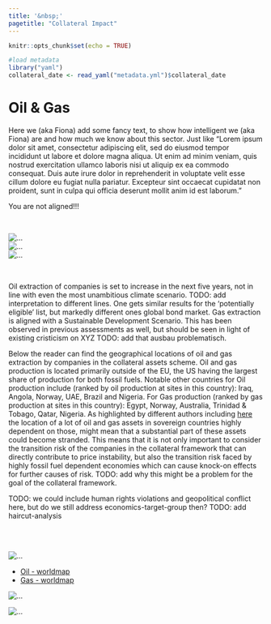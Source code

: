 ```yaml
---
title: '&nbsp;'
pagetitle: "Collateral Impact"
---
```


```r
knitr::opts_chunk$set(echo = TRUE)
```

```r
#load metadata
library("yaml")
collateral_date <- read_yaml("metadata.yml")$collateral_date
```
<!-- TODO: delete above part, if merging all together -->

<!-- Oil and Gas --> 

<!-- Intro about the sector --> 
<div class="container">
<h1><a id="oil_and_gas">Oil & Gas</a></h1>
<p> 
Here we (aka Fiona) add some fancy text, to show how intelligent we (aka Fiona) are and how much we know about this sector. Just like "Lorem ipsum dolor sit amet, consectetur adipiscing elit, sed do eiusmod tempor incididunt ut labore et dolore magna aliqua. Ut enim ad minim veniam, quis nostrud exercitation ullamco laboris nisi ut aliquip ex ea commodo consequat. Duis aute irure dolor in reprehenderit in voluptate velit esse cillum dolore eu fugiat nulla pariatur. Excepteur sint occaecat cupidatat non proident, sunt in culpa qui officia deserunt mollit anim id est laborum."
</p>
</div
<!-- /Intro about the sector -->

<!-- Alignment-message - same color as szenario? --> 
<div class="alert alert-danger" role="alert">
You are not aligned!!! 
</div>
<!-- /Alignment-messagw--> 


<br/>


<!-- Five Year charts -->
<div class="container">

<!-- First row with charts -->
<div class="row">
  <div class="col">
  <img src="plots/fiveyear_oil.png"  alt="...">
  </div>
  
  <div class="col">
  <img src="plots/fiveyear_gas.png"  alt="...">
  </div>
</div>
<!-- /First row with charts -->

<!-- Second row with legend -->
<!-- TODO: Properly size + add explanation of line-colors -->
<div class="row justify-content-md-center">
  <div class="col-md-auto">
  <img src="plots/legend.png"  alt="...">
  </div>
</div>
<!-- /Second row with legend -->

</div>
<!-- /Five Year charts -->


<br/>

<!-- Results & Interpretation -->
<div class="container">
<p>
Oil extraction of companies is set to increase in the next five years, not in line with even the most unambitious climate scenario. TODO: add interpretation to different lines. One gets similar results for the ‘potentially eligible’ list, but markedly different ones global bond market.
Gas extraction is aligned with a Sustainable Development Scenario. This has been observed in previous assessments as well, but should be seen in light of existing cristicism on XYZ TODO: add that ausbau problematisch.
</p>

<p>
Below the reader can find the geographical locations of oil and gas extraction by companies in the collateral assets scheme. Oil and gas production is located primarily outside of the EU, the US having the largest share of production for both fossil fuels. Notable other countries for Oil production include (ranked by oil production at sites in this country): Iraq, Angola, Norway, UAE, Brazil and Nigeria. For Gas production (ranked by gas production at sites in this country): Egypt, Norway, Australia, Trinidad & Tobago, Qatar, Nigeria. As highlighted by different authors including [here](https://www.cambridge.org/core/journals/national-institute-economic-review/article/abs/stranded-assets-and-sovereign-states/5379F112676DF91F18349E5C7B8AB624) the location of a lot of oil and gas assets in sovereign countries highly dependent on those, might mean that a substantial part of these assets could become stranded. This means that it is not only important to consider the transition risk of the companies in the collateral framework that can directly contribute to price instability, but also the transition risk faced by highly fossil fuel dependent economies which can cause knock-on effects for further causes of risk. TODO: add why this might be a problem for the goal of the collateral framework.

TODO: we could include human rights violations and geopolitical conflict here, but do we still address economics-target-group then?
TODO: add haircut-analysis
</p>

</div>
<!-- /Results & Interpretation -->


<br/>
<br/>
 
<!-- Companies and Oil+Gas-Worldmap -->
<div class="container">
<!-- First and only row -->
<div class="row">

<!-- Column with Companies -->
<div class="col">
<img src="plots/tree.png"  alt="...">
</div>
<!-- /Column with Companies -->


<!-- Column with Maps -->
<div class="col">

<!-- Tabs + Navigation - Maps -->
<ul class="nav nav-tabs" id="myTab" role="tablist">

<!-- Oil-tab-name -->
<li class="nav-item">
<a class="nav-link active" id="oil_map-tab" data-toggle="tab" href="#oil_map" role="tab" aria-controls="oil_map" aria-selected="true">Oil - worldmap</a>
</li>
<!-- /Oil-tab-name -->

<!-- Gas-tab-name -->
<li class="nav-item">
<a class="nav-link" id="gas_map-tab" data-toggle="tab" href="#gas_map" role="tab" aria-controls="gas_map" aria-selected="false">Gas - worldmap</a>
</li>
<!-- /Gas-tab-name -->

</ul>
<!-- /Tabs + Navigation - Maps -->


<!-- Content - Maps -->
<div class="tab-content" id="myTabContent">

<!-- Oil-map -->
<div class="tab-pane fade show active" id="oil_map" role="tabpanel" aria-labelledby="oil_map-tab">
<img src="plots/map_oil.png"  alt="...">
</div>
<!-- /Oil-map -->

<!-- Gas-map -->
<div class="tab-pane fade" id="gas_map" role="tabpanel" aria-labelledby="gas_map-tab">
<img src="plots/map_oil.png"  alt="...">
</div>
<!-- /Gas-map -->

</div>
<!-- /Content - Maps -->

</div>
<!-- /Column with Maps -->

</div>
<!-- /First and only row -->

</div>
<!-- /Companies and Oil+Gas-Worldmap -->



